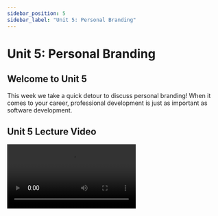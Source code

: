 ```yaml
---
sidebar_position: 5
sidebar_label: "Unit 5: Personal Branding"
---
```



# Unit 5: Personal Branding

## Welcome to Unit 5

This week we take a quick detour to discuss personal branding! When it comes to your career, professional development is just as important as software development.

## Unit 5 Lecture Video

<Video src="https://www.youtube.com/embed/O-2x0eAMPss" />

## Resume

### Parts of your Resume

Your resume should have the following parts:

- Header
    - Contact Info: Name, Phone, Non-UCI email
    - Links: LinkedIn, GitHub, Website
    - [Optional] City, State (not as relevant since most tech roles offer relocation)
- Education
    - “University of California, Irvine”
    - Graduation date (e.g. June 2024)
    - Major and Minor
    - GPA if above a 3.0
- Work Experience and/or Leadership Experience
    - Position
    - Date range of involvement (e.g. June 2021-September 2021)
    - Position and description of accomplishments
- Projects
    - Languages/frameworks used
    - Short description
    - Link to Github or website (if possible)

### Do's and Don'ts

<div style={{display: "flex", flexDirection: "row", justifyContent: "space-between", flexWrap: "wrap"}}>
  <div>
    Your resume <b>should</b> include:
    <ul>
      <li>Name</li>
      <li>Phone and non-edu email</li>
      <li>LinkedIn, GitHub, Website</li>
      <li>
          Education
          <ul>
            <li>“University of California, Irvine”</li>
            <li>Major</li>
            <li>Graduation date</li>
            <li>[Optional] GPA if above a 3.0</li>
          </ul>
      </li>
      <li>Work Experience</li>
      <li>Personal Projects</li>
      <li>Leadership Experience</li>
      <li>[Optional] Skills</li>
      <li>[Optional] Relevant coursework</li>
    </ul>
  </div>
  <div>
    Your resume should <b>NOT</b> include:
    <ul>
      <li>Profile picture</li>
      <li>Protected categories (race, gender, sexuality, etc.)</li>
      <li>Objective or Biography</li>
      <li>Unrelated hobbies</li>
      <li>2 column format</li>
      <li>Excessive design elements</li>
      <li>Random skill metric</li>
    </ul>
  </div>
</div>


### Tips

<div style={{display: "flex", flexDirection: "row", justifyContent: "space-between", flexWrap: "wrap"}}>
  <div>
    Content Tips
    <ul>
      <li>
        Use bullet points, not paragraphs
        <ul>
          <li>Get to the point</li>
        </ul>
      </li>
      <li>
        Use the <a href="https://www.inc.com/bill-murphy-jr/google-recruiters-say-these-5-resume-tips-including-x-y-z-formula-will-improve-your-odds-of-getting-hired-at-google.html" target="_blank">XYZ Formula</a>
        <ul>
          <li>Accomplished [X], as measured by [Y], by doing Z</li>
        </ul>
      </li>
      <li>Add lots of stats/numbers. Recruiters love stats!</li>
      <li>Cater to your audience</li>
      <li>Check for grammar</li>
    </ul>
  </div>
  <div>
    Design Tips
    <ul>
      <li>1 page, single column</li>
      <li>Clean, simple, and consistent</li>
      <li>Use the same font/font sizes</li>
      <li>Save as PDF</li>
      <li>Balance between text and white space</li>
      <li>You can make the margins smaller if you need more room</li>
    </ul>
  </div>
</div>

### Adding your Resume to your website

Now that you have a resume, let's add it to your website!  
First, export your resume as a `.pdf` file. 
There are two ways to add this `.pdf` file to your website:

**[Option 1]** You can either commit it to your project and push
```bash
mv <path to resume> chasec99.github.io/resume.pdf
cd chasec99.github.io
git add resume.pdf
git commit -m "Add resume"
```

OR

**[Option 2]** Go to your repo's GitHub page and upload the resume.pdf file
![Uploading a file to GitHub](../static/img/unit5/github-upload.png)

### Redirecting from GitHub's 404 page

You can access your resume by going to `username.github.io/resume.pdf`. 

But what happens if someone goes to `username.github.io/resume` without `.pdf` on the end? You'll get a 404 error!
This is because GitHub doesn't know where to send the user when they don't include the file extension. 

However, we can provide our own 404 page and have it immediately redirect to the desired location. 
The idea is this:

- User goes to `username.github.io/resume`
- GitHub returns `username.github.io/404.html`
- The 404.html page sees that the user attempted to go to `resume` and immediately redirects to `username.github.io/resume.pdf`

This all happens so fast, that the user will never actually see the 404 page.

Add your own `404.html` file to your project. 
Inside of the head add a `<script>` tag with code similar to the one below. 
The code inside of the `<script>` tag gets executed on page load.

```html
<!DOCTYPE html>
<html>
  <head>
    <meta charset="utf-8">
    <!-- TODO: Replace title with your website's name-->
    <title>Chase Carnaroli</title>
    <script type="text/javascript">
      // Dictionary that has all of your redirect rules
      // You can add additional redirects if you'd like
      // e.g. /resume -> /resume.pdf
      const redirects = {
        "resume": "resume.pdf"
      }

      // window.location.pathname -> Get the path -> /resume
      // .substring(1) -> remove the first character -> resume
      // .toLowerCase() -> make sure the path name is all lowercase       
      const path = window.location.pathname.substring(1).toLowerCase();

      const redirect = redirects[path];
      if (redirect) {
        // Redirect to the desired location
        window.location.replace(redirect);
      } else {
        // If the path doesn't exist, you can redirect to your main page
        // or you can remove this line of code if you just want to show the 404 page.
        window.location.replace("https://www.chasecarnaroli.com"); // TODO: add your website
      }
    </script>
  </head>
  <body>
    <h1>404 Not Found</h1>
  </body>
</html>
```

## LinkedIn

LinkedIn is a profession networking site that can help you land internships and full time roles. Sign up at [https://www.linkedin.com/signup/](https://www.linkedin.com/signup/)

Take sometime to fill out your profile!

### Update your LinkedIn URL

By default your LinkedIn URL is your name+random characters. This looks unprofessional. Thankfully, you can update the URL to be whatever you'd like! I'd recommend doing your first+last name.

- Navigate to [https://www.linkedin.com/public-profile/settings](https://www.linkedin.com/public-profile/settings)
- In the top right corner, edit your custom URL
  ![Adding a custom url on LinkedIn](../static/img/unit5/linkedin-custom-url.png)
    

## Assignment

This week, your assignment is to create a resume and a LinkedIn.

### Deliverables

**Required Tasks**

-  Create a LinkedIn
    -  Add your education
    -  Update your LinkedIn URL
-  Create a Resume with the following
    -  Your education
    -  Links to your website, LinkedIn, and GitHub
    -  Previous Work or Volunteer Experience
-  Add your resume to your website (e.g. `chasec99.github.io/resume.pdf`)

**Optional** **Stretch Goals**

- Post your LinkedIn url in the Discord thread and connect with others in the Fellowship!
- Sign up to review another resume on the submission form.


### Submission

Complete the [Google Form](https://docs.google.com/forms/d/e/1FAIpQLSe346dTGIyWBqGoFc3XNKbrXh5Aks2hsI5ME9ZDVbsGMWYWXQ/viewform?usp=sf_link).
Please use your UCI email. 

<iframe src="https://docs.google.com/forms/d/e/1FAIpQLSe346dTGIyWBqGoFc3XNKbrXh5Aks2hsI5ME9ZDVbsGMWYWXQ/viewform?embedded=true" width="100%" height="1800" frameBorder="0" marginHeight="0" marginWidth="0">Loading…</iframe>

## External Resources

- Resume
    - [XYZ Formula](https://www.inc.com/bill-murphy-jr/google-recruiters-say-these-5-resume-tips-including-x-y-z-formula-will-improve-your-odds-of-getting-hired-at-google.html)
    - [Capital One Resume Tips](https://www.capitalonecareers.com/6-resume-tips-from-a-tech-recruiter-cdev-101)
- LinkedIn
    - [LinkedIn Profile Tips](https://www.linkedin.com/business/sales/blog/profile-best-practices/17-steps-to-a-better-linkedin-profile-in-2017)
